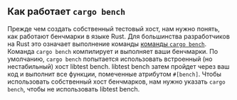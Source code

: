 ## Как работает `cargo bench`

Прежде чем создать собственный тестовый хост,
нам нужно понять, как работают бенчмарки в языке Rust.
Для большинства разработчиков на Rust это означает выполнение команды [команды `cargo bench`][cargo bench].
Команда `cargo bench` компилирует и выполняет ваши бенчмарки.
По умолчанию, `cargo bench` попытается использовать встроенный (но нестабильный) хост libtest bench.
libtest bench затем пройдет через ваш код и выполнит все функции, помеченные атрибутом `#[bench]`.
Чтобы использовать собственный хост бенчмарков, нам нужно указать `cargo bench`, чтобы не использовать libtest bench.

[cargo bench]: https://doc.rust-lang.org/cargo/commands/cargo-bench.html